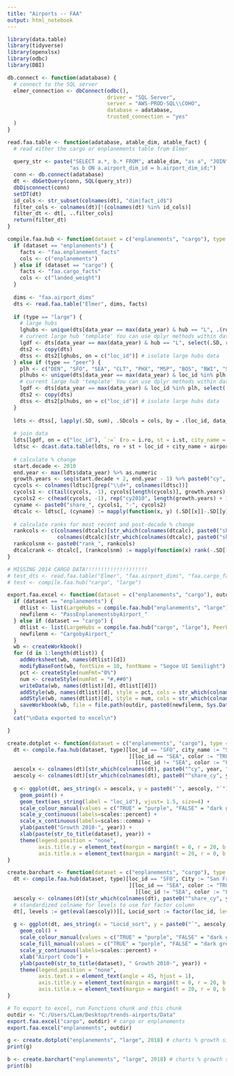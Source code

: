 ```yaml
---
title: "Airports -- FAA"
output: html_notebook
---
```


```r
library(data.table)
library(tidyverse)
library(openxlsx)
library(odbc)
library(DBI)

db.connect <- function(adatabase) {
  # connect to the SQL server
  elmer_connection <- dbConnect(odbc(),
                                driver = "SQL Server",
                                server = "AWS-PROD-SQL\\COHO",
                                database = adatabase,
                                trusted_connection = "yes"
  )
}

read.faa.table <- function(adatabase, atable_dim, atable_fact) {
  # read either the cargo or enplanements table from Elmer
  
  query_str <- paste("SELECT a.*, b.* FROM", atable_dim, "as a", "JOIN", atable_fact, 
                    "as b ON a.airport_dim_id = b.airport_dim_id;") 
  conn <- db.connect(adatabase)
  dt <- dbGetQuery(conn, SQL(query_str))
  dbDisconnect(conn)
  setDT(dt)
  id_cols <- str_subset(colnames(dt), "dim|fact_id$")
  filter_cols <- colnames(dt)[!(colnames(dt) %in% id_cols)]
  filter_dt <- dt[, ..filter_cols]
  return(filter_dt)
}

compile.faa.hub <- function(dataset = c("enplanements", "cargo"), type = c("large", "peer")) {
  if (dataset == "enplanements") {
    facts <- "faa.enplanement_facts"
    cols <- c("enplanements")
  } else if (dataset == "cargo") {
    facts <- "faa.cargo_facts"
    cols <- c("landed_weight")
  }
  
  dims <- "faa.airport_dims"
  dts <- read.faa.table("Elmer", dims, facts)
  
  if (type == "large") {
    # large hubs
    lghubs <- unique(dts[data_year == max(data_year) & hub == "L", .(ro, st, loc_id)]) # current large hubs data table
    # current large hub 'template' You can use dplyr methods within data.table!
    lgdf <- dts[data_year == max(data_year) & hub == "L", select(.SD, ro:sl)] 
    dts2 <- copy(dts)
    dtss <- dts2[lghubs, on = c("loc_id")] # isolate large hubs data 
  } else if (type == "peer") {
    plh <- c("DEN", "SFO", "SEA", "CLT", "PHX", "MSP", "BOS", "BWI", "SAN", "TPA", "PDX") # Locid
    plhubs <- unique(dts[data_year == max(data_year) & loc_id %in% plh, .(ro, st, loc_id)]) # peer large hubs data table
    # current large hub 'template' You can use dplyr methods within data.table!
    lgdf <- dts[data_year == max(data_year) & loc_id %in% plh, select(.SD, ro:sl)] 
    dts2 <- copy(dts)
    dtss <- dts2[plhubs, on = c("loc_id")] # isolate large hubs data
  }
  
  ldts <- dtss[, lapply(.SD, sum), .SDcols = cols, by = .(loc_id, data_year)] # reconcile data
  
  # join data
  ldts[lgdf, on = c("loc_id"), `:=` (ro = i.ro, st = i.st, city_name = i.city_name, airport_name = i.airport_name, sl = i.sl)] 
  ldtsc <- dcast.data.table(ldts, ro + st + loc_id + city_name + airport_name + sl ~ paste0("cy", data_year), value.var = cols)
  
  # calculate % change
  start.decade <- 2010
  end.year <- max(ldts$data_year) %>% as.numeric
  growth.years <- seq(start.decade + 2, end.year - 1) %>% paste0("cy", .)
  cycols <- colnames(ldtsc)[grep("\\d+", colnames(ldtsc))]
  cycols1 <- c(tail(cycols, -1), cycols[length(cycols)], growth.years)
  cycols2 <- c(head(cycols, -1), rep("cy2010", length(growth.years) + 1))
  cyname <- paste0("share_", cycols1, "-", cycols2)
  dtcalc <- ldtsc[, (cyname) := mapply(function(x, y) (.SD[[x]]-.SD[[y]])/.SD[[y]], cycols1, cycols2, SIMPLIFY = F)]
  
  # calculate ranks for most recent and post-decade % change
  rankcols <- c(colnames(dtcalc)[str_which(colnames(dtcalc), paste0("share_", max(cycols), "-", cycols[length(cycols)-1]))],
                colnames(dtcalc)[str_which(colnames(dtcalc), paste0("share_", max(cycols), "-", "cy", start.decade))])
  rankcolsnm <- paste0("rank_", rankcols)
  dtcalcrank <- dtcalc[, (rankcolsnm) := mapply(function(x) rank(-.SD[[x]]), rankcols, SIMPLIFY = F)]
}

# MISSING 2014 CARGO DATA!!!!!!!!!!!!!!!!!!!!
# test_dts <- read.faa.table("Elmer", "faa.airport_dims", "faa.cargo_facts")
# test <- compile.faa.hub("cargo", "large")

```

``` r

export.faa.excel <- function(dataset = c("enplanements", "cargo"), outdir) {
  if (dataset == "enplanements") {
    dtlist <- list(LargeHubs = compile.faa.hub("enplanements", "large"), PeerLargeHubs = compile.faa.hub("enplanements", "peer"))
    newfilenm <- "PassEnplanementsbyAirport_"
  } else if (dataset == "cargo") {
    dtlist <- list(LargeHubs = compile.faa.hub("cargo", "large"), PeerLargeHubs = compile.faa.hub("cargo", "peer"))
    newfilenm <- "CargobyAirport_"
  }
  wb <- createWorkbook()
  for (d in 1:length(dtlist)) {
    addWorksheet(wb, names(dtlist)[d])
    modifyBaseFont(wb, fontSize = 10, fontName = "Segoe UI Semilight")
    pct <- createStyle(numFmt="0%")
    num <- createStyle(numFmt = "#,##0")
    writeData(wb, names(dtlist)[d], dtlist[[d]])
    addStyle(wb, names(dtlist)[d], style = pct, cols = str_which(colnames(dtlist[[d]]), "^share_"), rows = c(2:(nrow(dtlist[[d]])+1)), gridExpand = T)
    addStyle(wb, names(dtlist)[d], style = num, cols = str_which(colnames(dtlist[[d]]), "^cy"), rows = c(2:(nrow(dtlist[[d]])+1)), gridExpand = T, stack = T)
    saveWorkbook(wb, file = file.path(outdir, paste0(newfilenm, Sys.Date(), ".xlsx")), overwrite = T)
  }
  cat("\nData exported to excel\n")

}

create.dotplot <- function(dataset = c("enplanements", "cargo"), type = c("large", "peer"), year) {
  dt <- compile.faa.hub(dataset, type)[loc_id == "SFO", city_name := "San Francisco"
                                       ][loc_id == "SEA", color := "TRUE"
                                         ][loc_id != "SEA", color := "FALSE"]
  aescolx <- colnames(dt)[str_which(colnames(dt), paste0("^cy", year, "$"))]
  aescoly <- colnames(dt)[str_which(colnames(dt), paste0("^share_cy", year, "-cy2010"))]
  
  g <- ggplot(dt, aes_string(x = aescolx, y = paste0("`", aescoly, "`"), color = "color")) +
    geom_point() +
    geom_text(aes_string(label = "loc_id"), vjust= 1.5, size=4) +
    scale_colour_manual(values = c("TRUE" = "purple", "FALSE" = "dark grey")) +
    scale_y_continuous(labels=scales::percent) +
    scale_x_continuous(labels=scales::comma) +
    ylab(paste0("Growth 2010-", year)) +
    xlab(paste(str_to_title(dataset), year)) +
    theme(legend.position = "none", 
          axis.title.y = element_text(margin = margin(t = 0, r = 20, b = 0, l = 0)),
          axis.title.x = element_text(margin = margin(t = 20, r = 0, b = 0, l = 0)))
}

create.barchart <- function(dataset = c("enplanements", "cargo"), type = c("large", "peer"), year) {
  dt <- compile.faa.hub(dataset, type)[loc_id == "SFO", City := "San Francisco"
                                       ][loc_id == "SEA", color := "TRUE"
                                         ][loc_id != "SEA", color := "FALSE"]
  aescoly <- colnames(dt)[str_which(colnames(dt), paste0("^share_cy", year, "-cy2010"))]
  # standardized colname for levels to use for factor column
  dt[, levels := get(eval(aescoly))][, Locid_sort := factor(loc_id, levels = dt$loc_id[order(dt$levels)])] 
  
  g <- ggplot(dt, aes_string(x = "Locid_sort", y = paste0("`", aescoly, "`"), color = "color", fill = "color")) +
    geom_col() +
    scale_colour_manual(values = c("TRUE" = "purple", "FALSE" = "dark grey")) +
    scale_fill_manual(values = c("TRUE" = "purple", "FALSE" = "dark grey")) +
    scale_y_continuous(labels=scales::percent) +
    xlab("Airport Code") +
    ylab(paste0(str_to_title(dataset), " Growth 2010-", year)) +
    theme(legend.position = "none",
          axis.text.x = element_text(angle = 45, hjust = 1),
          axis.title.y = element_text(margin = margin(t = 0, r = 20, b = 0, l = 0)),
          axis.title.x = element_text(margin = margin(t = 20, r = 0, b = 0, l = 0)))
}

```

```r
# To export to excel, run Functions chunk and this chunk
outdir <- "C:/Users/CLam/Desktop/trends-airports/Data"
export.faa.excel("cargo", outdir) # cargo or enplanements
export.faa.excel("enplanements", outdir)
```

```r

g <- create.dotplot("enplanements", "large", 2018) # charts % growth since 2010
print(g)

```

```r

b <- create.barchart("enplanements", "large", 2018) # charts % growth since 2010
print(b)

```


